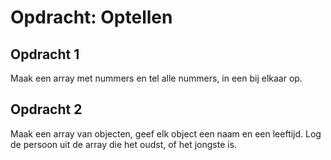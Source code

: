# Opdracht: Optellen

## Opdracht 1

Maak een array met nummers en tel alle nummers, in een bij elkaar op.

## Opdracht 2

Maak een array van objecten, geef elk object een naam en een leeftijd.
Log de persoon uit de array die het oudst, of het jongste is.
